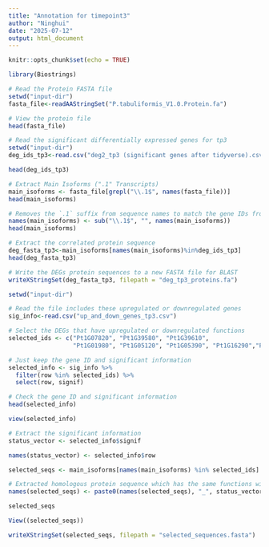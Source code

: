 ```yaml
---
title: "Annotation for timepoint3"
author: "Ninghui"
date: "2025-07-12"
output: html_document
---
```


```r
knitr::opts_chunk$set(echo = TRUE)
```

```r
library(Biostrings)
```

```r
# Read the Protein FASTA file
setwd("input-dir")
fasta_file<-readAAStringSet("P.tabuliformis_V1.0.Protein.fa")
```

```r
# View the protein file
head(fasta_file)
```
```r
# Read the significant differentially expressed genes for tp3
setwd("input-dir")
deg_ids_tp3<-read.csv("deg2_tp3 (significant genes after tidyverse).csv")$row
```

```r
head(deg_ids_tp3)
```

```r
# Extract Main Isoforms (".1" Transcripts)
main_isoforms <- fasta_file[grepl("\\.1$", names(fasta_file))]
head(main_isoforms)
```
```r
# Removes the `.1` suffix from sequence names to match the gene IDs from the DEG file.
names(main_isoforms) <- sub("\\.1$", "", names(main_isoforms))
head(main_isoforms)
```

```r
# Extract the correlated protein sequence 
deg_fasta_tp3<-main_isoforms[names(main_isoforms)%in%deg_ids_tp3]
head(deg_fasta_tp3)
```

```r
# Write the DEGs protein sequences to a new FASTA file for BLAST
writeXStringSet(deg_fasta_tp3, filepath = "deg_tp3_proteins.fa")
```

```r
setwd("input-dir")
```

```r
# Read the file includes these upregulated or downregulated genes
sig_info<-read.csv("up_and_down_genes_tp3.csv")
```

```r
# Select the DEGs that have upregulated or downregulated functions
selected_ids <- c("Pt1G07820", "Pt1G39580", "Pt1G39610", 
                  "Pt1G01980", "Pt1G05120", "Pt1G05390", "Pt1G16290","Pt1G17840","Pt1G22500","Pt1G22740","Pt1G27830","Pt1G36850","Pt1G40610","Pt1G49790","Pt1G62270","Pt1G63370","Pt1G73520")
```



```r
# Just keep the gene ID and significant information
selected_info <- sig_info %>%
  filter(row %in% selected_ids) %>%
  select(row, signif)  
```

```r
# Check the gene ID and significant information
head(selected_info)
```

```r
view(selected_info)
```

```r
# Extract the significant information
status_vector <- selected_info$signif
```

```r
names(status_vector) <- selected_info$row
```

```r
selected_seqs <- main_isoforms[names(main_isoforms) %in% selected_ids]
```

```r
# Extracted homologous protein sequence which has the same functions with DEGs (upregulated or downregulated functions)
names(selected_seqs) <- paste0(names(selected_seqs), "_", status_vector[names(selected_seqs)])
```

```r
selected_seqs
```
```r
View((selected_seqs))
```

```r
writeXStringSet(selected_seqs, filepath = "selected_sequences.fasta")
```
